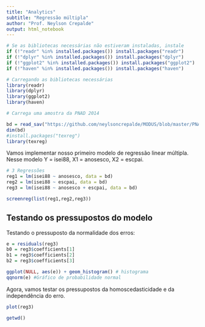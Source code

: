 ---
title: "Analytics"
subtitle: "Regressão múltipla"
author: "Prof. Neylson Crepalde"
output: html_notebook
---

```{r setup, include=F}
# Se as bibliotecas necessárias não estiveram instaladas, instale
if (!"readr" %in% installed.packages()) install.packages("readr")
if (!"dplyr" %in% installed.packages()) install.packages("dplyr")
if (!"ggplot2" %in% installed.packages()) install.packages("ggplot2")
if (!"haven" %in% installed.packages()) install.packages("haven")

# Carregando as bibliotecas necessárias
library(readr)
library(dplyr)
library(ggplot2)
library(haven)

# Carrega uma amostra da PNAD 2014

bd = read_sav("https://github.com/neylsoncrepalde/MODUS/blob/master/PNAD2014_30a50_novo4.sav?raw=true")
dim(bd)
#install.packages("texreg")
library(texreg)
```

Vamos implementar nosso primeiro modelo de regressão linear múltipla. Nesse modelo Y = isei88, X1 = anosesco, X2 = escpai.

```{r regressao1}
# 3 Regressões
reg1 = lm(isei88 ~ anosesco, data = bd)
reg2 = lm(isei88 ~ escpai, data = bd)
reg3 = lm(isei88 ~ anosesco + escpai, data = bd)

screenreg(list(reg1,reg2,reg3))
```

## Testando os pressupostos do modelo

Testando o pressuposto da normalidade dos erros:

```{r normalidade}
e = residuals(reg3)
b0 = reg3$coefficients[1]
b1 = reg3$coefficients[2]
b2 = reg3$coefficients[3]

ggplot(NULL, aes(e)) + geom_histogram() # histograma
qqnorm(e) #Gráfico de probabilidade normal
```

Agora, vamos testar os pressupostos da homoscedasticidade e da independência do erro.

```{r homoind}
plot(reg3)
```

```{r}
getwd()
```

